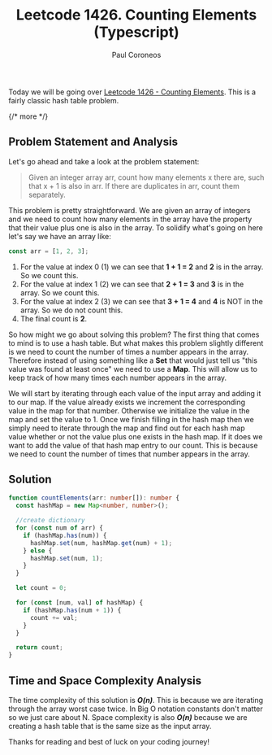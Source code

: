﻿---
title: "Leetcode 1426. Counting Elements (Typescript)"
description: "Solution to Leetcode 1426 - Counting Elements (Typescript)"
pubDate: 2025-05-12
author: "Paul Coroneos"
tags: ["leetcode", "algorithms", "typescript", "hash table"]
---

Today we will be going over [Leetcode 1426 - Counting Elements](https://leetcode.com/problems/counting-elements/). This is a fairly classic hash table problem.

{/* more */}

## Problem Statement and Analysis

Let's go ahead and take a look at the problem statement:

> Given an integer array arr, count how many elements x there are, such that x + 1 is also in arr. If there are duplicates in arr, count them separately.

This problem is pretty straightforward. We are given an array of integers and we need to count how many elements in the array have the property that their value plus one is also in the array. To solidify what's going on here let's say we have
an array like:

```typescript
const arr = [1, 2, 3];
```

1. For the value at index 0 (1) we can see that **1 + 1 = 2** and **2** is in the array. So we count this.
2. For the value at index 1 (2) we can see that **2 + 1 = 3** and **3** is in the array. So we count this.
3. For the value at index 2 (3) we can see that **3 + 1 = 4** and **4** is NOT in the array. So we do not count this.
4. The final count is **2**.

So how might we go about solving this problem? The first thing that comes to mind is to use a hash table. But what makes this problem slightly different is we need to count the number of times a number appears in the array. Therefore instead of using something like a **Set** that would just tell us "this value was found at least once" we need to use a **Map**. This will allow us to keep track of how many times each number appears in the array.

We will start by iterating through each value of the input array and adding it to our map. If the value already exists we increment the corresponding value in the map for that number. Otherwise we initialize the value in the map and set the value to 1. Once we finish filling in the hash map then we simply need to iterate through the map and find out for each hash map value whether or not the value plus one exists in the hash map. If it does we want to add the value of that hash map entry to our count. This is because we need to count the number of times that number appears in the array.

## Solution

```typescript
function countElements(arr: number[]): number {
  const hashMap = new Map<number, number>();

  //create dictionary
  for (const num of arr) {
    if (hashMap.has(num)) {
      hashMap.set(num, hashMap.get(num) + 1);
    } else {
      hashMap.set(num, 1);
    }
  }

  let count = 0;

  for (const [num, val] of hashMap) {
    if (hashMap.has(num + 1)) {
      count += val;
    }
  }

  return count;
}
```

## Time and Space Complexity Analysis

The time complexity of this solution is **_O(n)_**. This is because we are iterating through the array worst case twice. In Big O notation constants don't matter so we just care about N. Space complexity is also **_O(n)_** because we are creating a hash table that is the same size as the input array.

Thanks for reading and best of luck on your coding journey!

